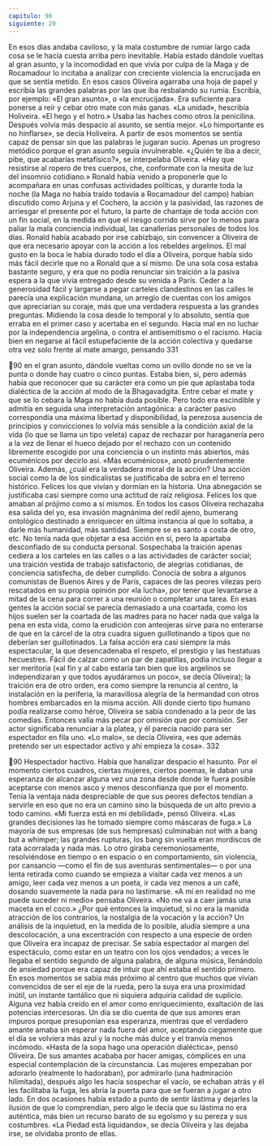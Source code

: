 ```yaml
---
capitulo: 90
siguiente: 20
---
```


En esos días andaba caviloso, y la mala costumbre de rumiar largo cada cosa
se le hacía cuesta arriba pero inevitable. Había estado dándole vueltas al gran
asunto, y la incomodidad en que vivía por culpa de la Maga y de Rocamadour lo
incitaba a analizar con creciente violencia la encrucijada en que se sentía metido.
En esos casos Oliveira agarraba una hoja de papel y escribía las grandes palabras
por las que iba resbalando su rumia. Escribía, por ejemplo: «El gran asunto», o
«la encrucijada». Era suficiente para ponerse a reír y cebar otro mate con más
ganas. «La unidad», hescribía Holiveira. «El hego y el hotro.» Usaba las haches
como otros la penicilina. Después volvía más despacio al asunto, se sentía mejor.
«Lo himportante es no hinflarse», se decía Holiveira. A partir de esos momentos
se sentía capaz de pensar sin que las palabras le jugaran sucio. Apenas un
progreso metódico porque el gran asunto seguía invulnerable. «¿Quién te iba a
decir, pibe, que acabarías metafísico?», se interpelaba Oliveira. «Hay que
resistirse al ropero de tres cuerpos, che, conformate con la mesita de luz del
insomnio cotidiano.» Ronald había venido a proponerle que lo acompañara en
unas confusas actividades políticas, y durante toda la noche (la Maga no había
traído todavía a Rocamadour del campo) habían discutido como Arjuna y el
Cochero, la acción y la pasividad, las razones de arriesgar el presente por el
futuro, la parte de chantaje de toda acción con un fin social, en la medida en que
el riesgo corrido sirve por lo menos para paliar la mala conciencia individual, las
canallerías personales de todos los días. Ronald había acabado por irse cabizbajo,
sin convencer a Oliveira de que era necesario apoyar con la acción a los rebeldes
argelinos. El mal gusto en la boca le había durado todo el día a Oliveira, porque
había sido más fácil decirle que no a Ronald que a sí mismo. De una sola cosa
estaba bastante seguro, y era que no podía renunciar sin traición a la pasiva
espera a la que vivía entregado desde su venida a París. Ceder a la generosidad
fácil y largarse a pegar carteles clandestinos en las calles le parecía una
explicación mundana, un arreglo de cuentas con los amigos que apreciarían su
coraje, más que una verdadera respuesta a las grandes preguntas. Midiendo la
cosa desde lo temporal y lo absoluto, sentía que erraba en el primer caso y
acertaba en el segundo. Hacía mal en no luchar por la independencia argelina, o
contra el antisemitismo o el racismo. Hacía bien en negarse al fácil estupefaciente
de la acción colectiva y quedarse otra vez solo frente al mate amargo, pensando
331

90
en el gran asunto, dándole vueltas como un ovillo donde no se ve la punta o
donde hay cuatro o cinco puntas.
Estaba bien, sí, pero además había que reconocer que su carácter era como un
pie que aplastaba toda dialéctica de la acción al modo de la Bhagavadgita. Entre
cebar el mate y que se lo cebara la Maga no había duda posible. Pero todo era
escindible y admitía en seguida una interpretación antagónica: a carácter pasivo
correspondía una máxima libertad y disponibilidad, la perezosa ausencia de
principios y convicciones lo volvía más sensible a la condición axial de la vida (lo
que se llama un tipo veleta) capaz de rechazar por haraganería pero a la vez de
llenar el hueco dejado por el rechazo con un contenido libremente escogido por
una conciencia o un instinto más abiertos, más ecuménicos por decirlo así.
«Más ecuménicos», anotó prudentemente Oliveira.
Además, ¿cuál era la verdadera moral de la acción? Una acción social como la
de los sindicalistas se justificaba de sobra en el terreno histórico. Felices los que
vivían y dormían en la historia. Una abnegación se justificaba casi siempre como
una actitud de raíz religiosa. Felices los que amaban al prójimo como a sí
mismos. En todos los casos Oliveira rechazaba esa salida del yo, esa invasión
magnánima del redil ajeno, bumerang ontológico destinado a enriquecer en
última instancia al que lo soltaba, a darle más humanidad, más santidad.
Siempre se es santo a costa de otro, etc. No tenía nada que objetar a esa acción en
sí, pero la apartaba desconfiado de su conducta personal. Sospechaba la traición
apenas cediera a los carteles en las calles o a las actividades de carácter social;
una traición vestida de trabajo satisfactorio, de alegrías cotidianas, de conciencia
satisfecha, de deber cumplido. Conocía de sobra a algunos comunistas de Buenos
Aires y de París, capaces de las peores vilezas pero rescatados en su propia
opinión por «la lucha», por tener que levantarse a mitad de la cena para correr a
una reunión o completar una tarea. En esas gentes la acción social se parecía
demasiado a una coartada, como los hijos suelen ser la coartada de las madres
para no hacer nada que valga la pena en esta vida, como la erudición con
anteojeras sirve para no enterarse de que en la cárcel de la otra cuadra siguen
guillotinando a tipos que no deberían ser guillotinados. La falsa acción era casi
siempre la más espectacular, la que desencadenaba el respeto, el prestigio y las
hestatuas hecuestres. Fácil de calzar como un par de zapatillas, podía incluso
llegar a ser meritoria («al fin y al cabo estaría tan bien que los argelinos se
independizaran y que todos ayudáramos un poco», se decía Oliveira); la traición
era de otro orden, era como siempre la renuncia al centro, la instalación en la
periferia, la maravillosa alegría de la hermandad con otros hombres embarcados
en la misma acción. Allí donde cierto tipo humano podía realizarse como héroe,
Oliveira se sabía condenado a la peor de las comedias. Entonces valía más pecar
por omisión que por comisión. Ser actor significaba renunciar a la platea, y él
parecía nacido para ser espectador en fila uno. «Lo malo», se decía Oliveira, «es
que además pretendo ser un espectador activo y ahí empieza la cosa».
332

90
Hespectador hactivo. Había que hanalizar despacio el hasunto. Por el
momento ciertos cuadros, ciertas mujeres, ciertos poemas, le daban una
esperanza de alcanzar alguna vez una zona desde donde le fuera posible
aceptarse con menos asco y menos desconfianza que por el momento. Tenía la
ventaja nada despreciable de que sus peores defectos tendían a servirle en eso
que no era un camino sino la búsqueda de un alto previo a todo camino. «Mi
fuerza está en mi debilidad», pensó Oliveira. «Las grandes decisiones las he
tomado siempre como máscaras de fuga.» La mayoría de sus empresas (de sus
hempresas) culminaban not with a bang but a whimper; las grandes rupturas, los
bang sin vuelta eran mordiscos de rata acorralada y nada más. Lo otro giraba
ceremoniosamente, resolviéndose en tiempo o en espacio o en comportamiento,
sin violencia, por cansancio —como el fin de sus aventuras sentimentales— o por
una lenta retirada como cuando se empieza a visitar cada vez menos a un amigo,
leer cada vez menos a un poeta, ir cada vez menos a un café, dosando
suavemente la nada para no lastimarse.
«A mí en realidad no me puede suceder ni medio» pensaba Oliveira. «No me
va a caer jamás una maceta en el coco.» ¿Por qué entonces la inquietud, si no era
la manida atracción de los contrarios, la nostalgia de la vocación y la acción? Un
análisis de la inquietud, en la medida de lo posible, aludía siempre a una
descolocación, a una excentración con respecto a una especie de orden que
Oliveira era incapaz de precisar. Se sabía espectador al margen del espectáculo,
como estar en un teatro con los ojos vendados; a veces le llegaba el sentido
segundo de alguna palabra, de alguna música, llenándolo de ansiedad porque
era capaz de intuir que ahí estaba el sentido primero. En esos momentos se sabía
más próximo al centro que muchos que vivían convencidos de ser el eje de la
rueda, pero la suya era una proximidad inútil, un instante tantálico que ni
siquiera adquiría calidad de suplicio. Alguna vez había creído en el amor como
enriquecimiento, exaltación de las potencias intercesoras. Un día se dio cuenta de
que sus amores eran impuros porque presuponían esa esperanza, mientras que el
verdadero amante amaba sin esperar nada fuera del amor, aceptando ciegamente
que el día se volviera más azul y la noche más dulce y el tranvía menos
incómodo. «Hasta de la sopa hago una operación dialéctica», pensó Oliveira. De
sus amantes acababa por hacer amigas, cómplices en una especial contemplación
de la circunstancia. Las mujeres empezaban por adorarlo (realmente lo
hadoraban), por admirarlo (una hadmiración hilimitada), después algo les hacía
sospechar el vacío, se echaban atrás y él les facilitaba la fuga, les abría la puerta
para que se fueran a jugar a otro lado. En dos ocasiones había estado a punto de
sentir lástima y dejarles la ilusión de que lo comprendían, pero algo le decía que
su lástima no era auténtica, más bien un recurso barato de su egoísmo y su
pereza y sus costumbres. «La Piedad está liquidando», se decía Oliveira y las
dejaba irse, se olvidaba pronto de ellas.
